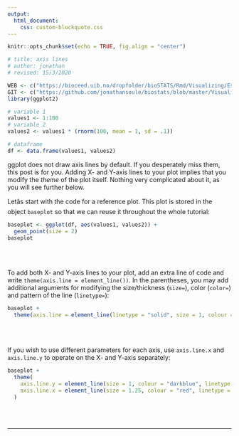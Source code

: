 ```yaml
---
output:
  html_document:
    css: custom-blockquote.css
--- 
```


```r
knitr::opts_chunk$set(echo = TRUE, fig.align = "center")

# title: axis lines
# author: jonathan
# revised: 15/3/2020

WEB <- c("https://bioceed.uib.no/dropfolder/bioSTATS/Rmd/Visualizing/Essential/axis-lines.html")
GIT <- c("https://github.com/jonathansoule/biostats/blob/master/Visualizing/Essential/axis-lines.Rmd")
library(ggplot2)

# variable 1
values1 <- 1:100
# variable 2
values2 <- values1 * (rnorm(100, mean = 1, sd = .1))

# dataframe
df <- data.frame(values1, values2)
```
ggplot does not draw axis lines by default. If you desperately miss them, this post is for you. Adding X- and Y-axis lines to your plot implies that you modify the *theme* of the plot itself. Nothing very complicated about it, as you will see further below.

Letâs start with the code for a reference plot. This plot is stored in the object `baseplot` so that we can reuse it throughout the whole tutorial:
```r
baseplot <- ggplot(df, aes(values1, values2)) +
  geom_point(size = 2)
baseplot
```
<br/><br/>

To add both X- and Y-axis lines to your plot, add an extra line of code and write `theme(axis.line = element_line())`. In the parentheses, you may add additional arguments for modifying the size/thickness (`size=`), color (`color=`) and pattern of the line (`linetype=`):

```r
baseplot +
  theme(axis.line = element_line(linetype = "solid", size = 1, colour = "darkblue"))
```
<br/><br/>

If you wish to use different parameters for each axis, use `axis.line.x` and `axis.line.y` to operate on the X- and Y-axis separately:
```r
baseplot +
  theme(
    axis.line.y = element_line(size = 1, colour = "darkblue", linetype = "solid"),
    axis.line.x = element_line(size = 1.25, colour = "red", linetype = "dotted")
  )
```
<br/><br/>


***
<!-- UNCOMMENT TO ACTIVATE
Get the Rmarkdown file corresponding to this page on [GitHub](`r GIT`){target="_blank"}.
-->
